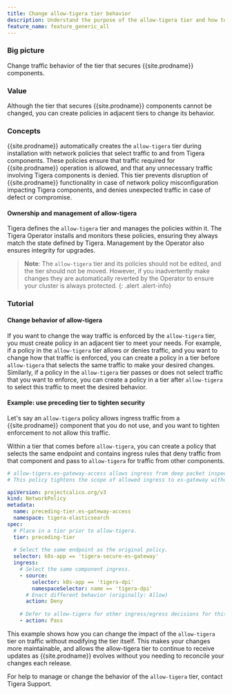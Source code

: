 ```yaml
---
title: Change allow-tigera tier behavior
description: Understand the purpose of the allow-tigera tier and how to change its behavior.
feature_name: feature_generic_all
---
```

### Big picture
Change traffic behavior of the tier that secures {{site.prodname}} components.

### Value 
Although the tier that secures {{site.prodname}} components cannot be changed, you can create policies in adjacent tiers to change its behavior.

### Concepts
{{site.prodname}} automatically creates the `allow-tigera` tier during installation with network policies that select traffic to and from Tigera components. These policies ensure that traffic required for {{site.prodname}} operation is allowed, and that any unnecessary traffic involving Tigera components is denied. This tier prevents disruption of {{site.prodname}} functionality in case of network policy misconfiguration impacting Tigera components, and denies unexpected traffic in case of defect or compromise.

#### Ownership and management of allow-tigera
Tigera defines the `allow-tigera` tier and manages the policies within it. The Tigera Operator installs and monitors these policies, ensuring they always match the state defined by Tigera. Management by the Operator also ensures integrity for upgrades.

> **Note**: The `allow-tigera` tier and its policies should not be edited, and the tier should not be moved. However, if you inadvertently make changes they are automatically reverted by the Operator to ensure your cluster is always protected.
{: .alert .alert-info}

### Tutorial
#### Change behavior of allow-tigera
If you want to change the way traffic is enforced by the `allow-tigera` tier, you must create policy in an adjacent tier to meet your needs. For example, if a policy in the `allow-tigera` tier allows or denies traffic, and you want to change how that traffic is enforced, you can create a policy in a tier before `allow-tigera` that selects the same traffic to make your desired changes. Similarly, if a policy in the `allow-tigera` tier passes or does not select traffic that you want to enforce, you can create a policy in a tier after `allow-tigera` to select this traffic to meet the desired behavior.

#### Example: use preceding tier to tighten security
Let's say an `allow-tigera` policy allows ingress traffic from a {{site.prodname}} component that you do not use, and you want to tighten enforcement to not allow this traffic.

Within a tier that comes before `allow-tigera`, you can create a policy that selects the same endpoint and contains ingress rules that deny traffic from that component and pass to `allow-tigera` for traffic from other components.

```yaml
# allow-tigera.es-gateway-access allows ingress from deep packet inspection, a feature not utilized for the purpose of this example.
# This policy tightens the scope of allowed ingress to es-gateway without modifying the allow-tigera policy directly.

apiVersion: projectcalico.org/v3
kind: NetworkPolicy
metadata:
  name: preceding-tier.es-gateway-access
  namespace: tigera-elasticsearch
spec:
  # Place in a tier prior to allow-tigera.
  tier: preceding-tier
  
  # Select the same endpoint as the original policy.
  selector: k8s-app == 'tigera-secure-es-gateway'
  ingress:
    # Select the same component ingress.
    - source:
        selector: k8s-app == 'tigera-dpi'
        namespaceSelector: name == 'tigera-dpi'
      # Enact different behavior (originally: Allow)
      action: Deny
      
    # Defer to allow-tigera for other ingress/egress decisions for this endpoint.
    - action: Pass
```

This example shows how you can change the impact of the `allow-tigera` tier on traffic without modifying the tier itself. This makes your changes more maintainable, and allows the allow-tigera tier to continue to receive updates as {{site.prodname}} evolves without you needing to reconcile your changes each release.

For help to manage or change the behavior of the `allow-tigera` tier, contact Tigera Support.
